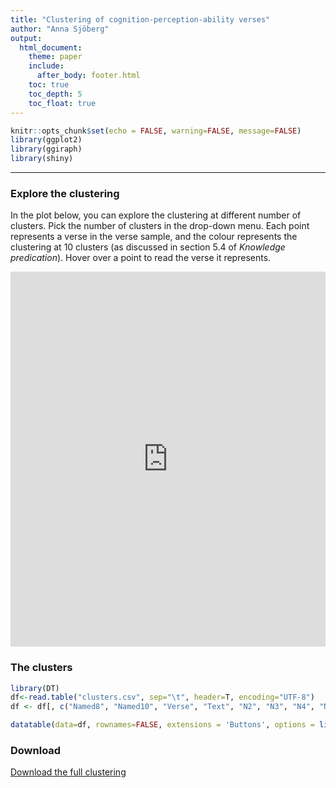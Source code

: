 ```yaml
---
title: "Clustering of cognition-perception-ability verses"
author: "Anna Sjöberg"
output: 
  html_document:
    theme: paper
    include:
      after_body: footer.html
    toc: true
    toc_depth: 5
    toc_float: true
---
```


```r
knitr::opts_chunk$set(echo = FALSE, warning=FALSE, message=FALSE)
library(ggplot2)
library(ggiraph)
library(shiny)
```

---

### Explore the clustering
In the plot below, you can explore the clustering at different number of clusters. Pick the number of clusters in the drop-down menu. Each point represents a verse in the verse sample, and the colour represents the clustering at 10 clusters (as discussed in section 5.4 of *Knowledge predication*). Hover over a point to read the verse it represents.

<iframe height="600" width="100%" frameborder="no" src="https://annasjob.shinyapps.io/viewClusters/"> </iframe>

### The clusters
```r
library(DT)
df<-read.table("clusters.csv", sep="\t", header=T, encoding="UTF-8")
df <- df[, c("Named8", "Named10", "Verse", "Text", "N2", "N3", "N4", "N5", "N6", "N7", "N8", "N9", "N10")]

datatable(data=df, rownames=FALSE, extensions = 'Buttons', options = list(dom = 'Bfrtip', columnDefs = list(list(visible=FALSE, targets=c(1,4,5,6,7,8,9,10, 11, 12))), buttons = list(list(extend = 'colvis', columns = c(0,1,4, 5,6,7,8,9,10, 11, 12)))))
```
### Download
<a href="clusters.csv" download>Download the full clustering</a>

